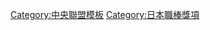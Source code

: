 {{Navbox
|bodyclass=hlist

|name = 中央聯盟最優秀勝率投手
|title = [[中央聯盟|中央聯盟最優秀勝率投手]]
|groupstyle = text-align:center
|basestyle = background-color:#8b8
|state = <includeonly>collapsed</includeonly>
|group1 = 1950年代
|list1 = 
*50 [[大島信雄]]
*51 [[松田清]]
*52 [[藤村隆男]]
*53 [[大友工]], [[石川克彦]]
*54 [[杉下茂]]
*55 [[大友工]]
*56 [[堀内庄]]
*57 [[木戸美摸]]
*58 [[藤田元司]]
*59 [[藤田元司]]
|group2 = 1960年代
|list2 = 
*60 [[秋山登]]
*61 [[伊藤芳明]]
*62 [[小山正明]]
*63 [[山中巽]]
*64 [[石川緑]]
*65 [[山中巽]]
*66 [[堀内恒夫]]
*67 [[堀内恒夫]]
*68 [[島田源太郎]]
*69 [[高橋一三]]
|group3 = 1970年代
|list3 = 
*70 [[村山實]]
*71 [[坂井勝二]]
*72 [[堀内恒夫]]
*73 [[倉田誠]]
*74 [[松本幸行]]
*75 [[星野仙一]]
*76 [[加藤初]]
*77 [[新浦壽夫|新浦寿夫]]
*78 [[鈴木康二朗]]
*79 [[藤澤公也]]
|group4 = 1980年代
|list4 = 
*80 [[福士敬章]]
*81 [[江川卓]]
*82 [[都裕次郎]]
*83 [[津田恒實|津田恒美]]
*84 [[江川卓]]
*85 [[北別府学]]
*86 [[北別府学]]
*87 [[川端順]]
*88 [[小野和幸]]
*89 [[西本聖]]
|group5 = 1990年代
|list5 = 
*90 [[斎藤雅樹]]
*91 [[北別府学]]
*92 [[斎藤雅樹]]
*93 [[山本昌|山本昌広]]
*94 [[紀藤真琴]]
*95 [[石井一久]]
*96 [[斎藤雅樹]]
*97 [[三浦大輔]]
*98 [[桑田真澄]]
*99 [[上原浩治]]
|group6 = 2000年代
|list6 = 
*00 [[工藤公康]]
*01 [[入来祐作]]
*02 [[上原浩治]]
*03 [[井川慶]]
*04 [[上原浩治]]
*05 [[安藤優也]]
*06 [[川上憲伸]]
*07 [[高橋尚成]]
*08 [[館山昌平]]
*09 [[杜奇·岡薩雷斯|D.龔薩雷茲]]
|group7 = 2010年代
|list7 = 
*10 [[久保康友]]
*11 [[吉見一起]]
*12 [[杉內俊哉]]
*13 [[小川泰弘]]
*14 [[山井大介]]
*15 [[邁爾士·米克拉斯|M.米克拉斯]]
*16 [[野村祐輔]]
*17 [[薮田和樹]]
*18 [[大瀨良大地]]
*19 [[山口俊]]
|group8 = 2020年代
|list8 = 
*20 [[菅野智之]]
*21 [[青柳晃洋]]
|below =
}}
<noinclude>
[[Category:中央聯盟模板]]
[[Category:日本職棒獎項]]
</noinclude>